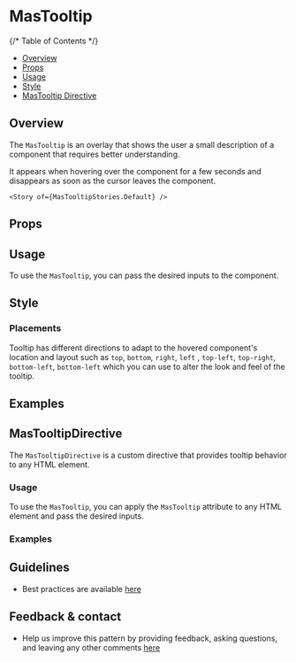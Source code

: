 
<Meta of={MasTooltipStories} />

# MasTooltip

{/* Table of Contents */}

- [Overview](#overview)
- [Props](#props)
- [Usage](#usage)
- [Style](#style)
- [MasTooltip Directive](#mastooltipdirective)


## Overview

The `MasTooltip` is an overlay that shows the user a small description of a component that requires better understanding.

It appears when hovering over the component for a few seconds and disappears as soon as the cursor leaves the component.

<Canvas>
 
    <Story of={MasTooltipStories.Default} />
 
</Canvas>

## Props

<Controls />

## Usage

To use the `MasTooltip`, you can pass the desired inputs to the component.

## Style

### Placements
Tooltip has different directions to adapt to the hovered component's location and layout such as `top`, `bottom`, `right`, `left` , `top-left`, `top-right`, `bottom-left`, `bottom-left` which you can use to alter the look and feel of the tooltip.

<Canvas>
 <Story of={MasTooltipStories.AllPlacements} />  
</Canvas>


## Examples
<Canvas>
 <Story of={MasTooltipStories.Examples} />  
 
</Canvas>




## MasTooltipDirective

The `MasTooltipDirective` is a custom directive that provides tooltip behavior to any HTML element.

### Usage

To use the `MasTooltip`, you can apply the `MasTooltip` attribute to any HTML element and pass the desired inputs.

### Examples

<Canvas>

 <Story of={MasTooltipStories.Directive} />  
 
</Canvas>

## Guidelines

- Best practices are available [here](https://zeroheight.com/9b39bb2a0/p/57882f-tooltip/b/75c0d1)

## Feedback & contact

- Help us improve this pattern by providing feedback, asking questions, and leaving any other comments [here](https://github.com/bouygues-construction/design-system-bycn/issues/new)
